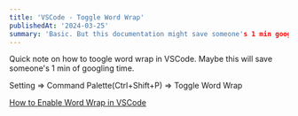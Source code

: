 ```yaml
---
title: 'VSCode - Toggle Word Wrap'
publishedAt: '2024-03-25'
summary: 'Basic. But this documentation might save someone's 1 min googling "How to Toggle Word Wrap"'
---
```

Quick note on how to toogle word wrap in VSCode. Maybe this will save someone's 1 min of googling time.

Setting => Command Palette(Ctrl+Shift+P) => Toggle Word Wrap 

<a href='https://www.geeksforgeeks.org/how-to-enable-disable-word-wrap-in-visual-studio-code/' target='_blank'>How to Enable Word Wrap in VSCode</a>